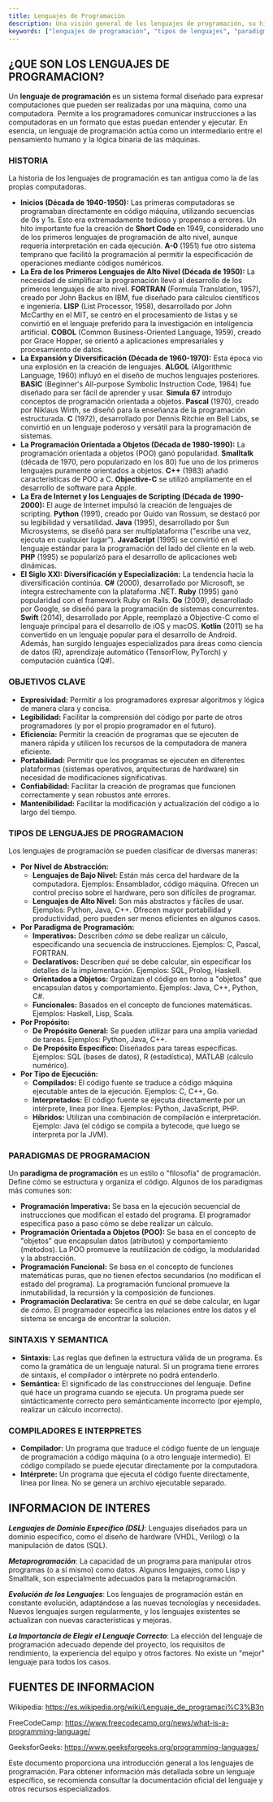 ```yaml
---
title: Lenguajes de Programación
description: Una visión general de los lenguajes de programación, su historia, tipos, paradigmas y ejemplos.
keywords: ["lenguajes de programación", "tipos de lenguajes", "paradigmas de programación", "sintaxis", "semántica", "compiladores", "intérpretes", "programación", "desarrollo de software"]
---
```


## ¿QUE SON LOS LENGUAJES DE PROGRAMACION?

Un **lenguaje de programación** es un sistema formal diseñado para expresar computaciones que pueden ser realizadas por una máquina, como una computadora. Permite a los programadores comunicar instrucciones a las computadoras en un formato que estas puedan entender y ejecutar.  En esencia, un lenguaje de programación actúa como un intermediario entre el pensamiento humano y la lógica binaria de las máquinas.

### HISTORIA

La historia de los lenguajes de programación es tan antigua como la de las propias computadoras.

*   **Inicios (Década de 1940-1950):**  Las primeras computadoras se programaban directamente en código máquina, utilizando secuencias de 0s y 1s. Esto era extremadamente tedioso y propenso a errores.  Un hito importante fue la creación de **Short Code** en 1949, considerado uno de los primeros lenguajes de programación de alto nivel, aunque requería interpretación en cada ejecución.  **A-0** (1951) fue otro sistema temprano que facilitó la programación al permitir la especificación de operaciones mediante códigos numéricos.
*   **La Era de los Primeros Lenguajes de Alto Nivel (Década de 1950):**  La necesidad de simplificar la programación llevó al desarrollo de los primeros lenguajes de alto nivel.  **FORTRAN** (Formula Translation, 1957), creado por John Backus en IBM, fue diseñado para cálculos científicos e ingeniería.  **LISP** (List Processor, 1958), desarrollado por John McCarthy en el MIT, se centró en el procesamiento de listas y se convirtió en el lenguaje preferido para la investigación en inteligencia artificial.  **COBOL** (Common Business-Oriented Language, 1959), creado por Grace Hopper, se orientó a aplicaciones empresariales y procesamiento de datos.
*   **La Expansión y Diversificación (Década de 1960-1970):**  Esta época vio una explosión en la creación de lenguajes.  **ALGOL** (Algorithmic Language, 1960) influyó en el diseño de muchos lenguajes posteriores.  **BASIC** (Beginner's All-purpose Symbolic Instruction Code, 1964) fue diseñado para ser fácil de aprender y usar.  **Simula 67** introdujo conceptos de programación orientada a objetos.  **Pascal** (1970), creado por Niklaus Wirth, se diseñó para la enseñanza de la programación estructurada.  **C** (1972), desarrollado por Dennis Ritchie en Bell Labs, se convirtió en un lenguaje poderoso y versátil para la programación de sistemas.
*   **La Programación Orientada a Objetos (Década de 1980-1990):**  La programación orientada a objetos (POO) ganó popularidad.  **Smalltalk** (década de 1970, pero popularizado en los 80) fue uno de los primeros lenguajes puramente orientados a objetos.  **C++** (1983) añadió características de POO a C.  **Objective-C** se utilizó ampliamente en el desarrollo de software para Apple.
*   **La Era de Internet y los Lenguajes de Scripting (Década de 1990-2000):**  El auge de Internet impulsó la creación de lenguajes de scripting.  **Python** (1991), creado por Guido van Rossum, se destacó por su legibilidad y versatilidad.  **Java** (1995), desarrollado por Sun Microsystems, se diseñó para ser multiplataforma ("escribe una vez, ejecuta en cualquier lugar").  **JavaScript** (1995) se convirtió en el lenguaje estándar para la programación del lado del cliente en la web.  **PHP** (1995) se popularizó para el desarrollo de aplicaciones web dinámicas.
*   **El Siglo XXI: Diversificación y Especialización:**  La tendencia hacia la diversificación continúa.  **C#** (2000), desarrollado por Microsoft, se integra estrechamente con la plataforma .NET.  **Ruby** (1995) ganó popularidad con el framework Ruby on Rails.  **Go** (2009), desarrollado por Google, se diseñó para la programación de sistemas concurrentes.  **Swift** (2014), desarrollado por Apple, reemplazó a Objective-C como el lenguaje principal para el desarrollo de iOS y macOS.  **Kotlin** (2011) se ha convertido en un lenguaje popular para el desarrollo de Android.  Además, han surgido lenguajes especializados para áreas como ciencia de datos (R), aprendizaje automático (TensorFlow, PyTorch) y computación cuántica (Q#).

### OBJETIVOS CLAVE 

*   **Expresividad:**  Permitir a los programadores expresar algoritmos y lógica de manera clara y concisa.
*   **Legibilidad:**  Facilitar la comprensión del código por parte de otros programadores (y por el propio programador en el futuro).
*   **Eficiencia:**  Permitir la creación de programas que se ejecuten de manera rápida y utilicen los recursos de la computadora de manera eficiente.
*   **Portabilidad:**  Permitir que los programas se ejecuten en diferentes plataformas (sistemas operativos, arquitecturas de hardware) sin necesidad de modificaciones significativas.
*   **Confiabilidad:**  Facilitar la creación de programas que funcionen correctamente y sean robustos ante errores.
*   **Mantenibilidad:**  Facilitar la modificación y actualización del código a lo largo del tiempo.

### TIPOS DE LENGUAJES DE PROGRAMACION 

Los lenguajes de programación se pueden clasificar de diversas maneras:

*   **Por Nivel de Abstracción:**
    *   **Lenguajes de Bajo Nivel:**  Están más cerca del hardware de la computadora.  Ejemplos:  Ensamblador, código máquina.  Ofrecen un control preciso sobre el hardware, pero son difíciles de programar.
    *   **Lenguajes de Alto Nivel:**  Son más abstractos y fáciles de usar.  Ejemplos:  Python, Java, C++.  Ofrecen mayor portabilidad y productividad, pero pueden ser menos eficientes en algunos casos.
*   **Por Paradigma de Programación:**
    *   **Imperativos:**  Describen *cómo* se debe realizar un cálculo, especificando una secuencia de instrucciones.  Ejemplos:  C, Pascal, FORTRAN.
    *   **Declarativos:**  Describen *qué* se debe calcular, sin especificar los detalles de la implementación.  Ejemplos:  SQL, Prolog, Haskell.
    *   **Orientados a Objetos:**  Organizan el código en torno a "objetos" que encapsulan datos y comportamiento.  Ejemplos:  Java, C++, Python, C#.
    *   **Funcionales:**  Basados en el concepto de funciones matemáticas.  Ejemplos:  Haskell, Lisp, Scala.
*   **Por Propósito:**
    *   **De Propósito General:**  Se pueden utilizar para una amplia variedad de tareas.  Ejemplos:  Python, Java, C++.
    *   **De Propósito Específico:**  Diseñados para tareas específicas.  Ejemplos:  SQL (bases de datos), R (estadística), MATLAB (cálculo numérico).
*   **Por Tipo de Ejecución:**
    *   **Compilados:**  El código fuente se traduce a código máquina ejecutable antes de la ejecución.  Ejemplos:  C, C++, Go.
    *   **Interpretados:**  El código fuente se ejecuta directamente por un intérprete, línea por línea.  Ejemplos:  Python, JavaScript, PHP.
    *   **Híbridos:**  Utilizan una combinación de compilación e interpretación.  Ejemplo:  Java (el código se compila a bytecode, que luego se interpreta por la JVM).

### PARADIGMAS DE PROGRAMACION

Un **paradigma de programación** es un estilo o "filosofía" de programación.  Define cómo se estructura y organiza el código.  Algunos de los paradigmas más comunes son:

*   **Programación Imperativa:**  Se basa en la ejecución secuencial de instrucciones que modifican el estado del programa.  El programador especifica paso a paso cómo se debe realizar un cálculo.
*   **Programación Orientada a Objetos (POO):**  Se basa en el concepto de "objetos" que encapsulan datos (atributos) y comportamiento (métodos).  La POO promueve la reutilización de código, la modularidad y la abstracción.
*   **Programación Funcional:**  Se basa en el concepto de funciones matemáticas puras, que no tienen efectos secundarios (no modifican el estado del programa).  La programación funcional promueve la inmutabilidad, la recursión y la composición de funciones.
*   **Programación Declarativa:**  Se centra en *qué* se debe calcular, en lugar de *cómo*.  El programador especifica las relaciones entre los datos y el sistema se encarga de encontrar la solución.

### SINTAXIS Y SEMANTICA 

*   **Sintaxis:**  Las reglas que definen la estructura válida de un programa.  Es como la gramática de un lenguaje natural.  Si un programa tiene errores de sintaxis, el compilador o intérprete no podrá entenderlo.
*   **Semántica:**  El significado de las construcciones del lenguaje.  Define qué hace un programa cuando se ejecuta.  Un programa puede ser sintácticamente correcto pero semánticamente incorrecto (por ejemplo, realizar un cálculo incorrecto).

### COMPILADORES E INTERPRETES 

*   **Compilador:**  Un programa que traduce el código fuente de un lenguaje de programación a código máquina (o a otro lenguaje intermedio).  El código compilado se puede ejecutar directamente por la computadora.
*   **Intérprete:**  Un programa que ejecuta el código fuente directamente, línea por línea.  No se genera un archivo ejecutable separado.


## INFORMACION DE INTERES 

***Lenguajes de Dominio Específico (DSL)***: Lenguajes diseñados para un dominio específico, como el diseño de hardware (VHDL, Verilog) o la manipulación de datos (SQL).

***Metaprogramación***: La capacidad de un programa para manipular otros programas (o a sí mismo) como datos. Algunos lenguajes, como Lisp y Smalltalk, son especialmente adecuados para la metaprogramación.

***Evolución de los Lenguajes***: Los lenguajes de programación están en constante evolución, adaptándose a las nuevas tecnologías y necesidades. Nuevos lenguajes surgen regularmente, y los lenguajes existentes se actualizan con nuevas características y mejoras.

***La Importancia de Elegir el Lenguaje Correcto***: La elección del lenguaje de programación adecuado depende del proyecto, los requisitos de rendimiento, la experiencia del equipo y otros factores. No existe un "mejor" lenguaje para todos los casos.

## FUENTES DE INFORMACION

Wikipedia: https://es.wikipedia.org/wiki/Lenguaje_de_programaci%C3%B3n

FreeCodeCamp: https://www.freecodecamp.org/news/what-is-a-programming-language/

GeeksforGeeks: https://www.geeksforgeeks.org/programming-languages/

Este documento proporciona una introducción general a los lenguajes de programación. Para obtener información más detallada sobre un lenguaje específico, se recomienda consultar la documentación oficial del lenguaje y otros recursos especializados.